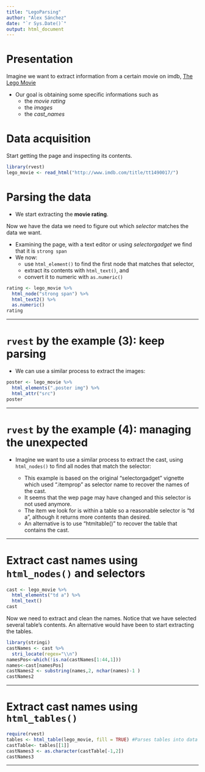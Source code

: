 ```yaml
---
title: "LegoParsing"
author: "Alex Sánchez"
date: "`r Sys.Date()`"
output: html_document
---
```


# Presentation

Imagine we want to extract information from a certain movie on imdb, [The Lego Movie]("http://www.imdb.com/title/tt1490017/)

- Our goal is obtaining some specific informations such as
  - the _movie rating_
  - the _images_
  - the _cast_names_

# Data acquisition

Start getting the page and inspecting its contents.

```r
library(rvest)
lego_movie <- read_html("http://www.imdb.com/title/tt1490017/")
```

  
# Parsing the data

- We start extracting the **movie rating**.

Now we have the data we need to figure out which *selector* matches the data we want. 

- Examining the page, with a text editor or using  *selectorgadget* we find that it is `strong span`
- We now:
  + use `html_element()` to find the first node that matches that selector, 
  + extract its contents with `html_text()`, and 
  + convert it to numeric with `as.numeric()`

```r
rating <- lego_movie %>% 
  html_node("strong span") %>%
  html_text2() %>%
  as.numeric()
rating
```

---

# `rvest` by the example (3): keep parsing


- We can use a similar process to extract the images:

```r
poster <- lego_movie %>%
  html_elements(".poster img") %>%
  html_attr("src")
poster
```

---

# `rvest` by the example (4): managing the unexpected

- Imagine we want to use a similar process to extract the cast, using `html_nodes()` to find all nodes that match the selector:

    + This example is based on the original "selectorgadget" vignette which used ".itemprop" as selector name to recover the names of the cast.
    + It seems that the wep page may have changed and this selector is not used anymore.
    + The item we look for is within a table so a reasonable selector is "td a", although it returns more contents than desired.
    + An alternative is to use "htmltable()" to recover the table that contains the cast.

---

# Extract cast names using `html_nodes()` and selectors

```r
cast <- lego_movie %>%
  html_elements("td a") %>%
  html_text()
cast
```

Now we need to extract and clean the names.
Notice that we have selected several table's contents. An alternative would have been to start extracting the tables.

```r
library(stringi)
castNames <- cast %>% 
  stri_locate(regex="\\n") 
namesPos<-which(!is.na(castNames[1:44,1]))
names<-cast[namesPos]
castNames2 <- substring(names,2, nchar(names)-1 )
castNames2
```

---

# Extract cast names using `html_tables()`

```r
require(rvest)
tables <- html_table(lego_movie, fill = TRUE) #Parses tables into data frames
castTable<- tables[[1]]
castNames3 <- as.character(castTable[-1,2])
castNames3
```


---
